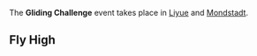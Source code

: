 {{EventTabs}}
{{Description|[[Hughes]] the adventurer is a Wind Glider enthusiast. He's traveling the world, and it seems he has discovered a few perfect gliding spots recently...}}

The '''Gliding Challenge''' event takes place in [[Liyue]] and [[Mondstadt]].

==Fly High==
{{Transclude|Fly High|Dialogue|main=1|top=1}}